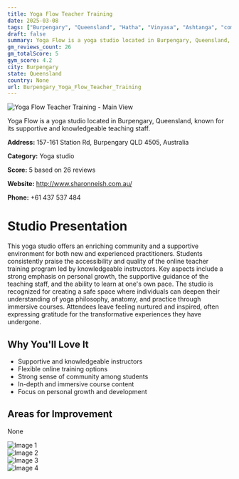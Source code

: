 ```yaml
---
title: Yoga Flow Teacher Training
date: 2025-03-08
tags: ["Burpengary", "Queensland", "Hatha", "Vinyasa", "Ashtanga", "community", "supportive environment", "Burpengary"]  
draft: false
summary: Yoga Flow is a yoga studio located in Burpengary, Queensland, known for its supportive and knowledgeable teaching staff.
gm_reviews_count: 26
gm_totalScore: 5
gym_score: 4.2
city: Burpengary
state: Queensland
country: None
url: Burpengary_Yoga_Flow_Teacher_Training
---
```


<div className="aspect-[16/9] relative my-8">
  <img 
    src="https://lh3.googleusercontent.com/p/AF1QipNuYP3vJeqG7eLkTgDBnn-x4fpRAEnVNEusWBM3=w1920-h1080-k-no"
    alt="Yoga Flow Teacher Training - Main View"
    className="object-cover absolute inset-0 w-full h-full rounded-lg"
  />
</div>

Yoga Flow is a yoga studio located in Burpengary, Queensland, known for its supportive and knowledgeable teaching staff.

**Address:** 157-161 Station Rd, Burpengary QLD 4505, Australia

**Category:** Yoga studio

**Score:** 5 based on 26 reviews

**Website:** http://www.sharonneish.com.au/

**Phone:** +61 437 537 484

# Studio Presentation

This yoga studio offers an enriching community and a supportive environment for both new and experienced practitioners. Students consistently praise the accessibility and quality of the online teacher training program led by knowledgeable instructors. Key aspects include a strong emphasis on personal growth, the supportive guidance of the teaching staff, and the ability to learn at one's own pace. The studio is recognized for creating a safe space where individuals can deepen their understanding of yoga philosophy, anatomy, and practice through immersive courses. Attendees leave feeling nurtured and inspired, often expressing gratitude for the transformative experiences they have undergone.

## Why You'll Love It

- Supportive and knowledgeable instructors
- Flexible online training options
- Strong sense of community among students
- In-depth and immersive course content
- Focus on personal growth and development

## Areas for Improvement

None

<div className="grid grid-cols-1 xl:grid-cols-2 gap-4 my-8">
<div className="aspect-[4/3] relative"><img src="https://lh5.googleusercontent.com/p/AF1QipPcEKFm3jKacZArXTq_ivOnLE3DnyHvhjD0-3CU=w1920-h1080-k-no" alt="Image 1" className="object-cover absolute inset-0 w-full h-full rounded-lg" /></div>
<div className="aspect-[4/3] relative"><img src="https://lh5.googleusercontent.com/p/AF1QipPK0SvYPxNllrGeVaYDQKVcw9PcjbYMZAKeWq2D=w1920-h1080-k-no" alt="Image 2" className="object-cover absolute inset-0 w-full h-full rounded-lg" /></div>
<div className="aspect-[4/3] relative"><img src="https://lh5.googleusercontent.com/p/AF1QipN1SiG_DRkfiUSM83cKjuUP4amlAdvymx_c-qre=w1920-h1080-k-no" alt="Image 3" className="object-cover absolute inset-0 w-full h-full rounded-lg" /></div>
<div className="aspect-[4/3] relative"><img src="https://lh5.googleusercontent.com/p/AF1QipOkgXjaqqm0lyGog2pomsqYmhj7qZIGzovotEq1=w1920-h1080-k-no" alt="Image 4" className="object-cover absolute inset-0 w-full h-full rounded-lg" /></div>
</div>